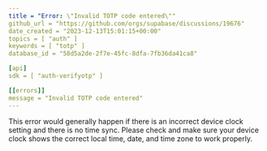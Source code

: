 ```yaml
---
title = "Error: \"Invalid TOTP code entered\""
github_url = "https://github.com/orgs/supabase/discussions/19676"
date_created = "2023-12-13T15:01:15+00:00"
topics = [ "auth" ]
keywords = [ "totp" ]
database_id = "58d5a2de-2f7e-45fc-8dfa-7fb36da41ca8"

[api]
sdk = [ "auth-verifyotp" ]

[[errors]]
message = "Invalid TOTP code entered"
---
```


This error would generally happen if there is an incorrect device clock setting and there is no time sync. Please check and make sure your device clock shows the correct local time, date, and time zone to work properly.
